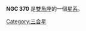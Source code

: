 {{NGCInfoBox
|NGCID=NGC 370
|發現者=德亞瑞司特
|發現日期=1861年10月7日
|其他編號=NGC 372
|曆元=J2000.0
|赤經=1時6分44.6秒
|赤緯=32°25'45"
|星座=雙魚座
|星體=三星系統
|星等=
|表面亮度=
|藍等=
}}

'''NGC 370''' 是[[雙魚座|雙魚座]]的一個[[星系|星系]]。

{{NGCReference|370}}
{{Catalogs|NGC=370}}

{{Galaxy-stub}}

[[Category:三合星|Category:三合星]]